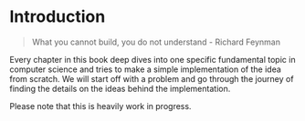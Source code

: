 # Introduction

> What you cannot build, you do not understand - Richard Feynman

Every chapter in this book deep dives into one specific fundamental topic in computer science and tries to make a simple implementation of the idea from scratch. We will start off with a problem and go through the journey of finding the details on the ideas behind the implementation.

Please note that this is heavily work in progress.
